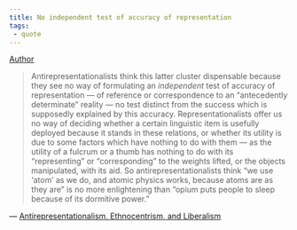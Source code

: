 ```yaml
---
title: No independent test of accuracy of representation
tags:
 - quote
---
```


[Author](/docs/phil/people/Richard Rorty.html)


> Antirepresentationalists think this latter cluster dispensable because they see no way of formulating an *independent* test of accuracy of representation — of reference or correspondence to an "antecedently determinate" reality — no test distinct from the success which is supposedly explained by this accuracy. Representationalists offer us no way of deciding whether a certain linguistic item is usefully deployed because it stands in these relations, or whether its utility is due to some factors which have nothing to do with them — as the utility of a fulcrum or a thumb has nothing to do with its "representing" or "corresponding" to the weights lifted, or the objects manipulated, with its aid. So antirepresentationalists think "we use 'atom' as we do, and atomic physics works, because atoms are as they are" is no more enlightening than "opium puts people to sleep because of its dormitive power."

— [Antirepresentationalism, Ethnocentrism, and Liberalism](/docs/phil/works/Antirepresentationalism, Ethnocentrism, and Liberalism.html)